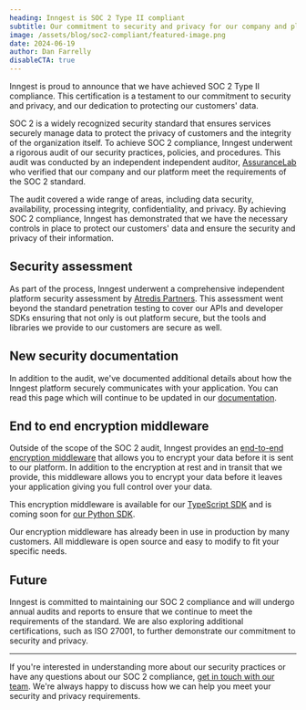 ```yaml
---
heading: Inngest is SOC 2 Type II compliant
subtitle: Our commitment to security and privacy for our company and platform
image: /assets/blog/soc2-compliant/featured-image.png
date: 2024-06-19
author: Dan Farrelly
disableCTA: true
---
```


Inngest is proud to announce that we have achieved SOC 2 Type II compliance. This certification is a testament to our commitment to security and privacy, and our dedication to protecting our customers' data.

SOC 2 is a widely recognized security standard that ensures services securely manage data to protect the privacy of customers and the integrity of the organization itself. To achieve SOC 2 compliance, Inngest underwent a rigorous audit of our security practices, policies, and procedures. This audit was conducted by an independent independent auditor, [AssuranceLab](https://www.assurancelab.cpa/) who verified that our company and our platform meet the requirements of the SOC 2 standard.

The audit covered a wide range of areas, including data security, availability, processing integrity, confidentiality, and privacy. By achieving SOC 2 compliance, Inngest has demonstrated that we have the necessary controls in place to protect our customers' data and ensure the security and privacy of their information.

## Security assessment

As part of the process, Inngest underwent a comprehensive independent platform security assessment by [Atredis Partners](https://www.atredis.com/). This assessment went beyond the standard penetration testing to cover our APIs and developer SDKs ensuring that not only is out platform secure, but the tools and libraries we provide to our customers are secure as well.

## New security documentation

In addition to the audit, we've documented additional details about how the Inngest platform securely communicates with your application. You can read this page which will continue to be updated in our [documentation](/docs/learn/security?ref=blog-soc2).

## End to end encryption middleware

Outside of the scope of the SOC 2 audit, Inngest provides an [end-to-end encryption middleware](/docs/learn/security?ref=blog-soc2#end-to-end-encryption) that allows you to encrypt your data before it is sent to our platform. In addition to the encryption at rest and in transit that we provide, this middleware allows you to encrypt your data before it leaves your application giving you full control over your data.

This encryption middleware is available for our [TypeScript SDK](https://github.com/inngest/inngest-js/tree/main/packages/middleware-encryption) and is coming soon for [our Python SDK](/docs/reference/python/middleware/overview).

Our encryption middleware has already been in use in production by many customers. All middleware is open source and easy to modify to fit your specific needs.

## Future

Inngest is committed to maintaining our SOC 2 compliance and will undergo annual audits and reports to ensure that we continue to meet the requirements of the standard. We are also exploring additional certifications, such as ISO 27001, to further demonstrate our commitment to security and privacy.

---

If you're interested in understanding more about our security practices or have any questions about our SOC 2 compliance, [get in touch with our team](/contact?ref=blog-soc2). We're always happy to discuss how we can help you meet your security and privacy requirements.
